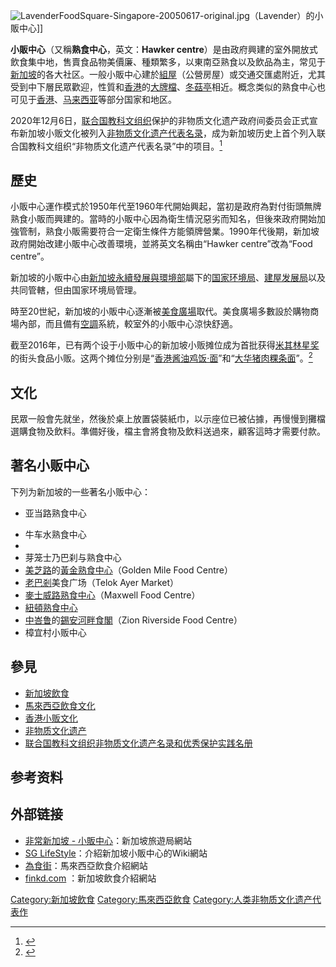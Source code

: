 {{multiple issues|
{{cleanup-jargon|time=2017-11-07T06:08:56+00:00}}
{{copyedit|time=2017-11-07T06:08:56+00:00}}

}}
{{Infobox intangible heritage
| Image       = [[File:Hawker_Center,_Singapore.jpg|250px]]
| Caption     = 新加坡小贩文化
| ICH         = 新加坡小贩文化
| State Party = {{SIN}}
| Domains     = {{ubl|Social practices, rituals and festive events|Traditional craftsmanship}}
| Criteria    = 
| ID          = 01568
| Region      = APA
| Year        = 2020年
| Session     = 15th
| List        = Representative 
| Link        = https://ich.unesco.org/en/RL/hawker-culture-in-singapore-community-dining-and-culinary-practices-in-a-multicultural-urban-context-01568
| Below       = [[File:Unesco_Cultural_Heritage_logo.svg|100px]]
| Note        = <!--Possible image-->
}}
{{Chinese
|c=小贩中心
|p=Xiǎofàn zhōngxīn
|bpmf=ㄒㄧㄠˇ   ㄈㄢˋ   <br>ㄓㄨㄥ   ㄒㄧㄣ
|msa=Pusat makanan yang dimasak 
|tam=ஹாக்கர் மையங்கள்
}}
[[File:LavenderFoodSquare-Singapore-20050617-original.jpg|thumb]]（Lavender）的小販中心]]

'''小販中心'''（又稱'''熟食中心'''，英文：'''Hawker centre'''）是由政府興建的室外開放式飲食集中地，售賣食品物美價廉、種類繁多，以東南亞熟食以及飲品為主，常见于[[新加坡|新加坡]]的各大社区。一般小販中心建於[[組屋|組屋]]（公營房屋）或交通交匯處附近，尤其受到中下層民眾歡迎，性質和[[香港|香港]]的[[大牌檔|大牌檔]]、[[冬菇亭|冬菇亭]]相近。概念类似的熟食中心也可见于[[香港|香港]]、[[马来西亚|马来西亚]]等部分国家和地区。

2020年12月6日，[[联合国教科文组织|联合国教科文组织]]保护的非物质文化遗产政府间委员会正式宣布新加坡小贩文化被列入[[联合国教科文组织非物质文化遗产名录和优秀保护实践名册|非物质文化遗产代表名录]]，成为新加坡历史上首个列入联合国教科文组织“非物质文化遗产代表名录”中的项目。<ref>{{cite web |title=新加坡小贩文化申遗成功 列入联合国教科文组织“非物质文化遗产代表名录” |url=https://www.zaobao.com.sg/realtime/singapore/story20201216-1109312 |website=[[联合早报|联合早报网]] |accessdate=2021-03-11 |archive-date=2021-01-10 |archive-url=https://web.archive.org/web/20210110212130/https://www.zaobao.com.sg/realtime/singapore/story20201216-1109312 |dead-url=no }}</ref>

==歷史==
小販中心運作模式於1950年代至1960年代開始興起，當初是政府為對付街頭無牌熟食小販而興建的。當時的小販中心因為衛生情況惡劣而知名，但後來政府開始加強管制，熟食小販需要符合一定衛生條件方能領牌營業。1990年代後期，新加坡政府開始改建小販中心改善環境，並將英文名稱由“Hawker centre”改為“Food centre”。

新加坡的小販中心由[[新加坡永續發展與環境部|新加坡永續發展與環境部]]屬下的[[国家环境局|国家环境局]]、[[建屋发展局|建屋发展局]]以及{{link-en|裕廊集团|JTC Corporation}}共同管轄，但由国家环境局管理。

時至20世紀，新加坡的小販中心逐漸被[[美食廣場|美食廣場]]取代。美食廣場多數設於購物商場內部，而且備有[[空調|空調]]系統，較室外的小販中心涼快舒適。

截至2016年，已有两个设于小贩中心的新加坡小贩摊位成为首批获得[[米其林指南|米其林星奖]]的街头食品小贩。这两个摊位分别是“[[香港酱油鸡饭·面|香港酱油鸡饭·面]]”和“[[大华猪肉粿条面|大华猪肉粿条面]]”。<ref>{{Cite web|url=https://www.telegraph.co.uk/travel/destinations/asia/singapore/articles/singapore-street-food-stalls-get-michelin-star/|title=Singapore street food stalls get Michelin star|access-date=2016-09-14|archive-url=https://web.archive.org/web/20160922233916/http://www.telegraph.co.uk/travel/destinations/asia/singapore/articles/singapore-street-food-stalls-get-michelin-star/|archive-date=2016-09-22|url-status=live}}</ref>

==文化==
民眾一般會先就坐，然後於桌上放置袋裝紙巾，以示座位已被佔據，再慢慢到攤檔選購食物及飲料。準備好後，檔主會將食物及飲料送過來，顧客這時才需要付款。

== 著名小贩中心 ==
下列为新加坡的一些著名小贩中心：

* 亚当路熟食中心

*牛车水熟食中心
*{{link-en|東海岸海鮮中心|East Coast Seafood Centre}}
*芽笼士乃巴刹与熟食中心
*[[美芝路|美芝路]]的[[黃金熟食中心|黃金熟食中心]]（Golden Mile Food Centre）
*[[老巴剎|老巴剎]]美食广场（Telok Ayer Market）
*[[麥士威路熟食中心|麥士威路熟食中心]]（Maxwell Food Centre）
*[[紐頓熟食中心|紐頓熟食中心]]
*[[中峇鲁|中峇鲁]]的[[錫安河畔食閣|錫安河畔食閣]]（Zion Riverside Food Centre）
*樟宜村小贩中心

==參見==
*[[新加坡飲食|新加坡飲食]]
*[[馬來西亞飲食文化|馬來西亞飲食文化]]
*[[香港小贩文化|香港小贩文化]]
*[[非物质文化遗产|非物质文化遗产]]
*[[联合国教科文组织非物质文化遗产名录和优秀保护实践名册|联合国教科文组织非物质文化遗产名录和优秀保护实践名册]]

==参考资料==
{{reflist}}

==外部链接==
*[https://web.archive.org/web/20060909155324/http://www.visitsingapore.com/publish/stbportal/zh_tw/home/where_to_eat/f_b_experiences/uniquely_singapore/where_to_find_local.html 非常新加坡 - 小販中心]：新加坡旅遊局網站
*[http://www.lifestylewiki.com/Singapore/Hawker_Centres SG LifeStyle]{{dead link|date=2017年12月 |bot=InternetArchiveBot |fix-attempted=yes }}：介紹新加坡小販中心的Wiki網站
*[https://web.archive.org/web/20070113001758/http://www.waisikkai.com/ 為食街]：馬來西亞飲食介紹網站
*[http://www.finkd.com/ finkd.com] {{Wayback|url=http://www.finkd.com/ |date=20160327193045 }}：新加坡飲食介紹網站

{{新加坡主题}}

[[Category:新加坡飲食|Category:新加坡飲食]]
[[Category:馬來西亞飲食|Category:馬來西亞飲食]]
[[Category:人类非物质文化遗产代表作|Category:人类非物质文化遗产代表作]]